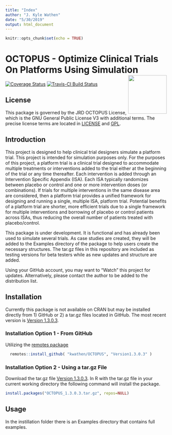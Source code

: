 ```yaml
---
title: "Index"
author: "J. Kyle Wathen"
date: "5/30/2019"
output: html_document
---
```


```r
knitr::opts_chunk$set(echo = TRUE)
```

# OCTOPUS - Optimize Clinical Trials On Platforms Using Simulation   <img src="man/figures/logo.png" align="right" alt="" width="120" />

[![Coverage Status](https://img.shields.io/codecov/c/github/kwathen/OCTOPUS/master.svg)](https://codecov.io/github/kwathen/OCTOPUS?branch=master)
[![Travis-CI Build Status](https://travis-ci.org/kwathen/OCTOPUS.svg?branch=master)](https://travis-ci.org/kwathen/OCTOPUS)
 
## License 
This package is governed by the JRD OCTOPUS License, which is the GNU General Public License V3 with additional terms. The precise license terms are located in [LICENSE](https://github.com/kwathen/OCTOPUS/blob/master/inst/LICENSE) and [GPL](https://github.com/kwathen/OCTOPUS/blob/master/inst/GPL).


## Introduction
This project is designed to help clinical trial designers simulate a platform trial.   This project is intended for simulation purposes only.  For the purposes of this project, a platform trial is a clinical trial designed to accommodate multiple treatments or interventions added to the trial either at the beginning of the trial or any time thereafter.   Each intervention is added through an Intervention Specific Appendix (ISA).  Each ISA typically randomizes between placebo or control and one or more intervention doses (or combinations).  If trials for multiple interventions in the same disease area are considered, then a platform trial provides a unified framework for designing and running a single, multiple ISA, platform trial.  Potential benefits of a platform trial are shorter, more efficient trials due to a single framework for multiple interventions and borrowing of placebo or control patients across ISAs, thus reducing the overall number of patients treated with placebo/control.  

This package is under development. It is functional and has already been used to simulate several trials.  As case studies are created, they will be added to the Examples directory of the package to help users create the necessary structures.  The tar.gz files in this repository are included as testing versions for beta testers while as new updates and structure are added. 

Using your GitHub account, you may want to "Watch" this project for updates.   Alternatively, please contact the author to be added to the distribution list.    

## Installation 
Currently this package is not available on CRAN but may be installed directly from 1) GitHub or 2) a tar.gz files located in GitHub.  The most recent version is [Version 1.3.0.3](https://github.com/kwathen/OCTOPUS/blob/master/MiscFiles/OCTOPUS1.3.0.3.tar.gz).   

### Installation Option 1 - From GitHub
Utilizing the [remotes package](https://remotes.r-lib.org/)

```r
  remotes::install_github( "kwathen/OCTOPUS", "Version1.3.0.3" )
```

### Installation Option 2 - Using a tar.gz File

Download the tar.gz file [Version 1.3.0.3](https://github.com/kwathen/OCTOPUS/blob/master/MiscFiles/OCTOPUS1.3.0.3.tar.gz).
In R with the tar.gz file in your  current working directory the following command will install the package.

```r
install.packages("OCTOPUS_1.3.0.3.tar.gz", repos=NULL)
````

## Usage 
In the instillation folder there is an Examples directory that contains full examples. 
